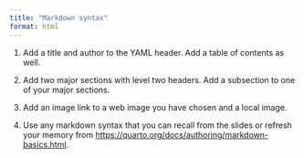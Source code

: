 ```yaml
---
title: "Markdown syntax"
format: html
---
```


1.  Add a title and author to the YAML header. Add a table of contents as well.

2.  Add two major sections with level two headers. Add a subsection to one of your major sections.

3.  Add an image link to a web image you have chosen and a local image.

4.  Use any markdown syntax that you can recall from the slides or refresh your memory from <https://quarto.org/docs/authoring/markdown-basics.html>.

